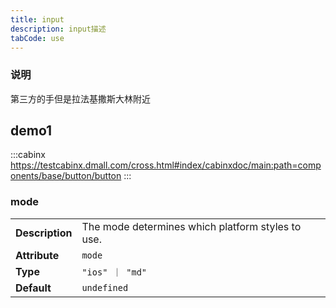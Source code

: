 ```yaml
---
title: input
description: input描述
tabCode: use
---
```



### 说明

第三方的手但是拉法基撒斯大林附近


## demo1

:::cabinx
https://testcabinx.dmall.com/cross.html#index/cabinxdoc/main:path=components/base/button/button
:::


### mode

| | |
| --- | --- |
| **Description** | The mode determines which platform styles to use. |
| **Attribute** | `mode` |
| **Type** | `"ios" ｜ "md"` |
| **Default** | `undefined` |


